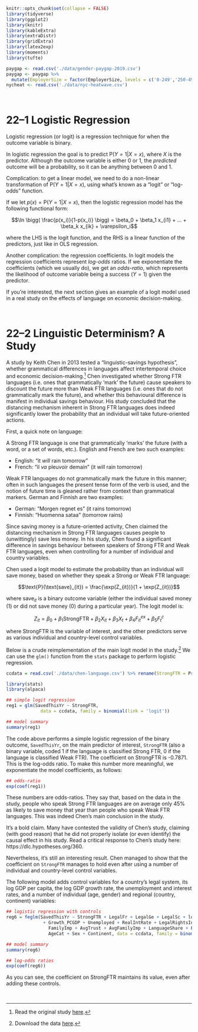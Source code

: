 ```r
knitr::opts_chunk$set(collapse = FALSE)
library(tidyverse)
library(ggplot2)
library(knitr)
library(kableExtra)
library(extraDistr)
library(gridExtra)
library(latex2exp)
library(moments)
library(tufte)
```

```r
paygap <- read.csv('./data/gender-paygap-2019.csv')
paygap <- paygap %>%
  mutate(EmployerSize = factor(EmployerSize, levels = c('0-249','250-499','500-999','1000-4999','5000-19999','20000+')))
nycheat <- read.csv('./data/nyc-heatwave.csv')
```

\newcommand{\E}{\text{E}}
\newcommand{\Var}{\text{Var}}
\newcommand{\SD}{\text{SD}}
\newcommand{\SE}{\text{SE}}
\newcommand{\Cov}{\text{Cov}}
\newcommand{\Cor}{\text{Cor}}
\renewcommand{\P}{\text{P}}
\newcommand{\pd}[2]{\frac{\partial #1}{\partial #2}}
\newcommand{\sumin}{\sum_i^n}
\newcommand{\Bias}{\text{Bias}}

\ 

# 22--1 Logistic Regression 

Logistic regression (or logit) is a regression technique for when the outcome variable is binary.   

In logistic regression the goal is to predict $\P(Y=1|X=x)$, where $X$ is the predictor. Although the outcome variable is either 0 or 1, the *predicted* outcome will be a probability, so it can be anything between 0 and 1.   

Complication: to get a linear model, we need to do a non-linear transformation of $\P(Y=1|X=x)$, using what's known as a “logit” or “log-odds” function.   

If we let $p(x) = \P(Y=1|X=x)$, then the logistic regression model has the following functional form:

$$\ln \bigg(  \frac{p(x_i)}{1-p(x_i)} \bigg) = \beta_0 + \beta_1 x_{i1} + ... + \beta_k x_{ik} + \varepsilon_i$$

where the LHS is the logit function, and the RHS is a linear function of the predictors, just like in OLS regression. 

Another complication: the regression coefficients. In logit models the regression coefficients represent *log-odds* ratios. If we exponentiate the coefficients (which we usually do), we get an *odds-ratio*, which represents the likelihood of outcome variable being a success ($Y=1$) given the predictor.   

If you're interested, the next section gives an example of a logit model used in a real study on the effects of language on economic decision-making.  



\ 

# 22--2 Linguistic Determinism? A Study 

A study by Keith Chen in 2013 tested a “linguistic-savings hypothesis”, whether grammatical differences in languages affect intertemporal choice and economic decision-making.^[Read the original study <a href="./downloads/chen-language.pdf" download>here</a>.] Chen investigated whether Strong FTR languages (i.e. ones that grammatically ‘mark’ the future) cause speakers to discount the future more than Weak FTR languages (i.e. ones that do not grammatically mark the future), and whether this behavioural difference is manifest in individual savings behaviour. His study concluded that the distancing mechanism inherent in Strong FTR languages does indeed significantly lower the probability that an individual will take future-oriented actions. 

First, a quick note on language:   

A Strong FTR language is one that grammatically 'marks' the future (with a word, or a set of words, etc.). English and French are two such examples:  

- English: "it *will* rain tomorrow"  
- French: "il *va* pleuvoir demain" (it will rain tomorrow)

Weak FTR languages do not grammatically mark the future in this manner; often in such languages the present tense form of the verb is used, and the notion of future time is gleaned rather from context than grammatical markers. German and Finnish are two examples:  

- German: "Morgen regnet es" (it rains tomorrow)  
- Finnish: "Huomenna sataa" (tomorrow rains)  

Since saving money is a future-oriented activity, Chen claimed the distancing mechanism in Strong FTR languages causes people to (unwittingly) save less money. In his study, Chen found a significant difference in savings behaviour between speakers of Strong FTR and Weak FTR languages, even when controlling for a number of individual and country variables.  

Chen used a logit model to estimate the probability than an individual will save money, based on whether they speak a Strong or Weak FTR language:

$$\P(\text{save}_{it}) = \frac{\exp(Z_{it})}{1 + \exp(Z_{it})}$$

where $\text{save}_{it}$ is a binary outcome variable (either the individual saved money (1) or did not save money (0) during a particular year). The logit model is:

$$Z_{it} = \beta_{0} + \beta_{1} \text{StrongFTR} + \beta_{2} X_{it} + \beta_{3} X_{t} + \beta_{4} F_{it}^{ex} + \beta_{5} F_{t}^{c}$$

where $\text{StrongFTR}$ is the variable of interest, and the other predictors serve as various individual and country-level control variables.   

Below is a crude reimplementation of the main logit model in the study.^[Download the data <a href="./data/chen-language.csv" download>here</a>.] We can use the `glm()` function from the `stats` package to perform logistic regression.  

```r
ccdata = read.csv('./data/chen-language.csv') %>% rename(StrongFTR = PredictionFTR)
```


```r
library(stats)
library(alpaca)

## simple logit regression
reg1 = glm(SavedThisYr ~ StrongFTR,
             data = ccdata, family = binomial(link = 'logit'))

## model summary
summary(reg1)
```

The code above performs a simple logistic regression of the binary outcome, `SavedThisYr`, on the main predictor of interest, `StrongFTR` (also a binary variable, coded 1 if the language is classified Strong FTR, 0 if the language is classified Weak FTR). The coefficient on StrongFTR is -0.7871. This is the log-odds ratio. To make this number more meaningful, we exponentiate the model coefficients, as follows:

```r
## odds-ratio 
exp(coef(reg1))
```

These numbers are odds-ratios. They say that, based on the data in the study, people who speak Strong FTR languages are on average only 45\% as likely to save money that year than people who speak Weak FTR languages. This was indeed Chen's main conclusion in the study.  

It's a bold claim. Many have contested the validity of Chen's study, claiming (with good reason) that he did not properly isolate (or even identify) the causal effect in his study. Read a critical response to Chen's study here: https://dlc.hypotheses.org/360.  

Nevertheless, it's still an interesting result. Chen managed to show that the coefficient on `StrongFTR` manages to hold even after using a number of individual and country-level control variables.  

The following model adds control variables for a country's legal system, its log GDP per capita, the log GDP growth rate, the unemployment and interest rates, and a number of individual (age, gender) and regional (country, continent) variables: 

```r
## logistic regression with controls
reg6 = feglm(SavedThisYr ~ StrongFTR + LegalFr + LegalGe + LegalSc + logPCGDP
              + Growth_PCGDP + Unemployed + RealIntRate + LegalRightsIndex + TrustMostPpl + 
                FamilyImp + AvgTrust + AvgFamilyImp + LanguageShare + FTRShare | 
                AgeCat + Sex + Continent, data = ccdata, family = binomial(link = 'logit'))

## model summary
summary(reg6)

## log-odds ratios
exp(coef(reg6))
```

As you can see, the coefficient on StrongFTR maintains its value, even after adding these controls.  

\ 
